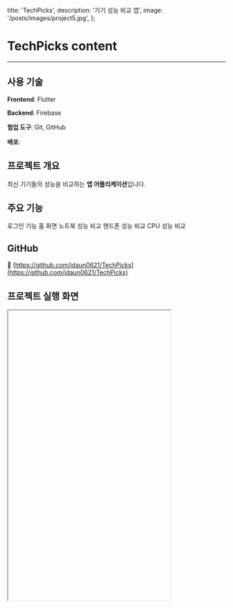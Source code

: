   title: 'TechPicks',
  description: '기기 성능 비교 앱',
  image: '/posts/images/project5.jpg',
};

# TechPicks content

<hr className='my-8 border-gray-300' />

## 사용 기술

**Frontend**: Flutter

**Backend**: Firebase

**협업 도구**: Git, GitHub

**배포**:

## 프로젝트 개요

최신 기기들의 성능을 비교하는 **앱 어플리케이션**입니다.

## 주요 기능

로그인 기능
홈 화면
노트북 성능 비교
핸드폰 성능 비교
CPU 성능 비교

## GitHub

🔗 [https://github.com/jdaun0621/TechPicks](https://github.com/jdaun0621/TechPicks)

## 프로젝트 실행 화면

<iframe
  src=''
  width='375px'
  height='667px'
  style={{
    border: '1px solid #ccc',
    borderRadius: '8px',
    boxShadow: '0 0 10px rgba(0,0,0,0.1)',
    display: 'block',
    margin: '0 auto',
  }}
  title='TechPicks Demo'
/>
